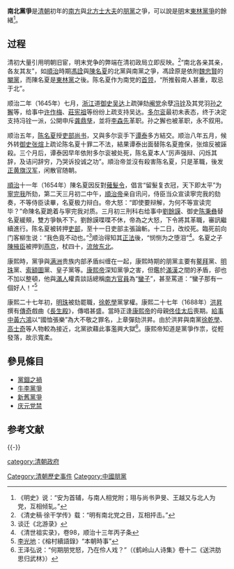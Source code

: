 '''南北黨爭'''是[[清朝|清朝]]初年的[[南方|南方]]與[[北方|北方]][[士大夫|士大夫]]的[[朋黨|朋黨]]之爭，可以說是[[明|明]]末[[東林黨爭|東林黨爭]]的餘緒<ref>《明史》说：“安为首辅，与南人相党附；珝与尚书尹旻、王越又与北人为党，互相倾轧。”</ref>。

==过程==
清初大量引用明朝旧宦，明末党争的弊端在清初政局立即反映。<ref>《清史稿·徐干学传》载：“明有南北党之目，互相抨击。”</ref>“南北各亲其亲，各友其友”，如[[順治|順治]]時期[[馮詮|馮詮]]與[[陳名夏|陳名夏]]的北黨與南黨之爭，馮詮原是依附[[魏忠賢|魏忠賢]]的[[閹黨|閹黨]]，而陳名夏是[[東林黨|東林黨]]之後。陈名夏作为南党的[[首领|首领]]，“所推毂南人甚重，取忌于北”。

顺治二年（1645年）七月，[[浙江|浙江]]道[[御史|御史]][[吴达|吴达]]上疏弹劾[[阉党|阉党]]余孽[[冯铨|冯铨]]及其党羽[[孙之獬|孙之獬]]等，给事中[[许作梅|许作梅]]、[[莊宪祖|莊宪祖]]等纷纷上疏支持吴达。[[多尔衮|多尔衮]]最初未表态，终于决定支持冯铨一派，公開申斥[[龚鼎孳|龚鼎孳]]，並将[[李森先|李森先]]革职。孙之獬也被革职，永不叙用。

顺治五年，[[陈名夏|陈名夏]]授[[吏部|吏部]][[尚书_(官职)|尚书]]，又與多尔衮手下[[谭泰|谭泰]]多方結交。顺治八年五月，候外转[[御史|御史]][[张煊|张煊]]上疏论陈名夏十罪二不法，結果谭泰出面替陈名夏擔保，张煊反被誣殺。三个月后，谭泰因早年依附多尔衮被处死，陈名夏本人“厉声强辩、闪烁其辞，及诘问辞穷，乃哭诉投诚之功”。順治帝並沒有殺害陈名夏，只是革職，後发[[正黄旗|正黄旗]][[汉军八旗|汉军]]，闲散官随朝。

[[順治|順治]]十一年（1654年）陳名夏因反對[[薙髮令|薙髮令]]，倡言“留髮复衣冠，天下即太平”为[[寧完我|寧完我]]所劾，第二天三月初二中午，[[順治帝|順治帝]]亲自讯问，侍臣当众宣读寧完我的劾奏，不等侍臣读畢，名夏极力辩白。帝大怒：“即使要辩解，为何不等宣读完毕？”命陳名夏跪着与寧完我对质。三月初三刑科右给事中[[劉餘謨|劉餘謨]]、御史[[陈秉彝|陈秉彝]]替名夏緩頰，雙方爭執不下。劉餘謨喋喋不休，帝為之大怒，下令將其革職，審訊繼續進行。陈名夏被转押[[吏部|吏部]]，至十一日吏部主張論斬。十二日，改绞死。臨死前向门客柳生说：“我色竟不动也。”<ref>谈迁《北游录》</ref>顺治得知其[[正法|正法]]後，“悯恻为之堕泪”<ref>《清世祖实录》，卷98，顺治十三年丙子条</ref>。名夏之子[[陳掖臣|陳掖臣]]被押到[[燕京|燕京]]，杖四十，[[流放|流放]][[中国东北地区|东北]]。

康熙時，黨爭與[[满洲|满洲]]贵族内部矛盾纠缠在一起，康熙時期的朋黨主要有[[鳌拜|鳌拜]]黨、[[纳兰明珠|明珠]]黨、[[索額圖|索額圖]]黨、皇子黨等。[[康熙帝|康熙帝]]深知黨爭之害，但鑑於[[满族|滿]][[汉族|漢]]之間的矛盾，卻也不加以整頓，他與[[滿人|滿人]]權貴談話總稱[[南方|南方]][[官員|官員]]為“[[蠻子|蠻子]]”，甚至罵道：“蠻子那有一個好人！”<ref>[[李光地|李光地]]：《榕村續語錄》“本朝時事”</ref>

康熙二十七年初，[[纳兰明珠|明珠]]被劾罷職，[[徐乾學|徐乾學]]黨掌權。康熙二十七年（1688年）[[洪昇|洪昇]]撰有[[傳奇|傳奇]]戲曲《[[長生殿|長生殿]]》，傳唱甚盛。當時正逢[[康熙帝|康熙帝]]的母親[[孝康章皇后|佟佳太后]]喪期。[[給事中|給事中]][[黃六鴻|黃六鴻]]以“國恤張樂”為大不敬之罪名，上章彈劾洪昇。由於洪昇與南黨[[徐乾學|徐乾學]]、[[高士奇|高士奇]]等人物較為接近，北黨欲藉此事濫興大獄<ref>王泽弘说：“何期朋党怒，乃在伶人戏？”（《鹤岭山人诗集》卷十二《送洪肪思归武林》）</ref>。康熙帝知道是黨爭作祟，從輕發落，故示寬柔。

==參見條目== 
*[[黨錮之禍|黨錮之禍]]
*[[牛李黨爭|牛李黨爭]]
*[[新舊黨爭|新舊黨爭]]
* [[庆元党禁|庆元党禁]]

==参考文献==
{{Reflist|2}}
{{-}}
{{清朝歷史事件}}

[[Category:清朝歷史事件|Category:清朝歷史事件]]
[[category:清朝政府|category:清朝政府]]
[[Category:中國朋黨|Category:中國朋黨]]